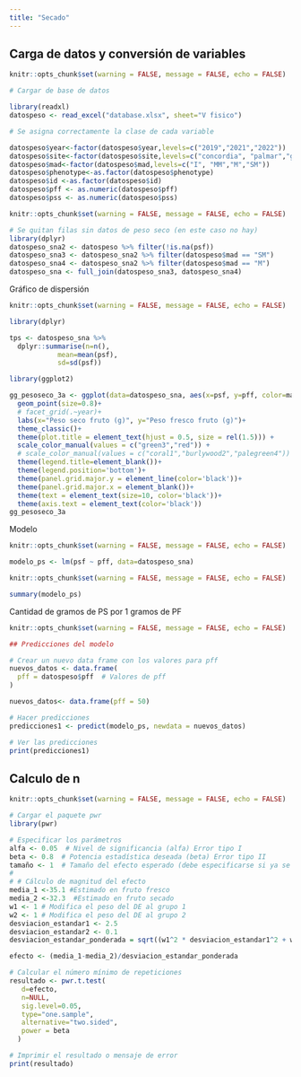 ```yaml
---
title: "Secado"
---
```


## Carga de datos y conversión de variables
```r
knitr::opts_chunk$set(warning = FALSE, message = FALSE, echo = FALSE)

# Cargar de base de datos

library(readxl)
datospeso <- read_excel("database.xlsx", sheet="V fisico")

# Se asigna correctamente la clase de cada variable

datospeso$year<-factor(datospeso$year,levels=c("2019","2021","2022"))
datospeso$site<-factor(datospeso$site,levels=c("concordia", "palmar","gualeguaychu"))
datospeso$mad<-factor(datospeso$mad,levels=c("I", "MM","M","SM"))
datospeso$phenotype<-as.factor(datospeso$phenotype)
datospeso$id <-as.factor(datospeso$id)
datospeso$pff <- as.numeric(datospeso$pff)
datospeso$pss <- as.numeric(datospeso$pss)

```


```r
knitr::opts_chunk$set(warning = FALSE, message = FALSE, echo = FALSE)

# Se quitan filas sin datos de peso seco (en este caso no hay)
library(dplyr)
datospeso_sna2 <- datospeso %>% filter(!is.na(psf))
datospeso_sna3 <- datospeso_sna2 %>% filter(datospeso$mad == "SM")
datospeso_sna4 <- datospeso_sna2 %>% filter(datospeso$mad == "M")
datospeso_sna <- full_join(datospeso_sna3, datospeso_sna4)


```

Gráfico de dispersión
```r
knitr::opts_chunk$set(warning = FALSE, message = FALSE, echo = FALSE)

library(dplyr)

tps <- datospeso_sna %>%
  dplyr::summarise(n=n(),
            mean=mean(psf),
            sd=sd(psf))

library(ggplot2)

gg_pesoseco_3a <- ggplot(data=datospeso_sna, aes(x=psf, y=pff, color=mad))+
  geom_point(size=0.8)+
  # facet_grid(.~year)+
  labs(x="Peso seco fruto (g)", y="Peso fresco fruto (g)")+
  theme_classic()+
  theme(plot.title = element_text(hjust = 0.5, size = rel(1.5))) +
  scale_color_manual(values = c("green3","red")) +
  # scale_color_manual(values = c("coral1","burlywood2","palegreen4")) +
  theme(legend.title=element_blank())+
  theme(legend.position='bottom')+
  theme(panel.grid.major.y = element_line(color='black'))+
  theme(panel.grid.major.x = element_blank())+
  theme(text = element_text(size=10, color='black'))+
  theme(axis.text = element_text(color='black'))
gg_pesoseco_3a

```

Modelo
```r
knitr::opts_chunk$set(warning = FALSE, message = FALSE, echo = FALSE)

modelo_ps <- lm(psf ~ pff, data=datospeso_sna)

```

```r
knitr::opts_chunk$set(warning = FALSE, message = FALSE, echo = FALSE)

summary(modelo_ps)

```

Cantidad de gramos de PS por 1 gramos de PF
```r
knitr::opts_chunk$set(warning = FALSE, message = FALSE, echo = FALSE)

## Predicciones del modelo

# Crear un nuevo data frame con los valores para pff
nuevos_datos <- data.frame(
  pff = datospeso$pff  # Valores de pff
)

nuevos_datos<- data.frame(pff = 50)

# Hacer predicciones
predicciones1 <- predict(modelo_ps, newdata = nuevos_datos)

# Ver las predicciones
print(predicciones1)

```

## Calculo de n
```r
knitr::opts_chunk$set(warning = FALSE, message = FALSE, echo = FALSE)

# Cargar el paquete pwr
library(pwr)

# Especificar los parámetros
alfa <- 0.05  # Nivel de significancia (alfa) Error tipo I
beta <- 0.8  # Potencia estadística deseada (beta) Error tipo II
tamaño <- 1  # Tamaño del efecto esperado (debe especificarse si ya se sabe)
# 
# # Cálculo de magnitud del efecto
media_1 <-35.1 #Estimado en fruto fresco
media_2 <-32.3  #Estimado en fruto secado
w1 <- 1 # Modifica el peso del DE al grupo 1
w2 <- 1 # Modifica el peso del DE al grupo 2
desviacion_estandar1 <- 2.5
desviacion_estandar2 <- 0.1
desviacion_estandar_ponderada = sqrt((w1^2 * desviacion_estandar1^2 + w2^2 * desviacion_estandar2^2) / (w1^2 + w2^2))

efecto <- (media_1-media_2)/desviacion_estandar_ponderada

# Calcular el número mínimo de repeticiones
resultado <- pwr.t.test(
   d=efecto,
   n=NULL,
   sig.level=0.05,
   type="one.sample",
   alternative="two.sided",
   power = beta
  )

# Imprimir el resultado o mensaje de error
print(resultado)

```

